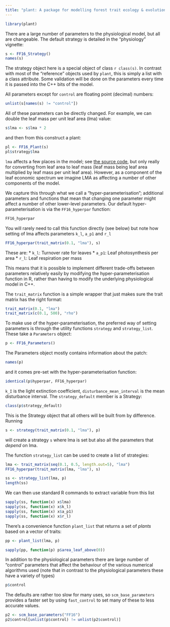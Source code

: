 ```yaml
---
title: "plant: A package for modelling forest trait ecology & evolution: _Modifying parameters_"
---
```


``` r
library(plant)
```

There are a large number of parameters to the physiological model,
but all are changeable.  The default strategy is detailed in the
"physiology" vignette:
``` r
s <- FF16_Strategy()
names(s)
```

The strategy object here is a special object of class `r class(s)`.
In contrast with most of the "reference" objects used by `plant`,
this is simply a list with a class attribute.  Some validation will
be done on the parameters every time it is passed into the C++ bits
of the model.

All parameters except for `control` are floating point (decimal)
numbers:
``` r
unlist(s[names(s) != "control"])
```

All of these parameters can be directly changed.  For example, we
can double the leaf mass per unit leaf area (lma) value:
``` r
s$lma <- s$lma * 2
```

and then from this construct a plant:
``` r
pl <- FF16_Plant(s)
pl$strategy$lma
```

`lma` affects a few places in the model; see [the source
code](https://github.com/traitecoevo/plant/blob/master/src/ff16_strategy.cpp),
but only really for converting from leaf area to leaf mass (leaf
mass being leaf area multiplied by leaf mass per unit leaf area).
However, as a component of the leaf economic spectrum we imagine
LMA as affecting a number of other components of the model.

We capture this through what we call a "hyper-parameterisation";
additional parameters and functions that mean that changing one
parameter might affect a number of other lower-level parameters.
Our default hyper-parameterisation is via the
`FF16_hyperpar` function:
``` r
FF16_hyperpar
```

You will rarely need to call this function directly (see below) but
note how setting of lma affects parameters `k_l`, `a_p1` and `r_l`
``` r
FF16_hyperpar(trait_matrix(0.1, "lma"), s)
```

These are:
  * `k_l`: Turnover rate for leaves
  * `a_p1`: Leaf photosynthesis per area
  * `r_l`: Leaf respiration per mass

This means that it is possible to implement different trade-offs
between parameters relatively easily by modifying the
hyper-parameterisation function in R, rather than having to modify
the underlying physiological model in C++.

The `trait_matrix` function is a simple wrapper that just makes
sure the trait matrix has the right format:
``` r
trait_matrix(0.1, "lma")
trait_matrix(c(0.1, 500), "rho")
```

To make use of the hyper-parameterisation, the preferred way of
setting parameters is through the utility functions `strategy` and
`strategy_list`.  These take a `Parameters` object:
``` r
p <- FF16_Parameters()
```

The Parameters object mostly contains information about the patch:
``` r
names(p)
```

and it comes pre-set with the hyper-parameterisation function:
``` r
identical(p$hyperpar, FF16_hyperpar)
```

`k_I` is the light extinction coefficient,
`disturbance_mean_interval` is the mean disturbance interval.  The
`strategy_default` member is a Strategy:
``` r
class(p$strategy_default)
```

This is the Strategy object that all others will be built from by
difference.  Running
``` r
s <- strategy(trait_matrix(0.1, "lma"), p)
```

will create a strategy `s` where lma is set but also all the
parameters that *depend* on lma.

The function `strategy_list` can be used to create a list of
strategies:
``` r
lma <- trait_matrix(seq(0.1, 0.5, length.out=5), "lma")
FF16_hyperpar(trait_matrix(lma, "lma"), s)

ss <- strategy_list(lma, p)
length(ss)
```

We can then use standard R commands to extract variable from this list
``` r
sapply(ss, function(x) x$lma)
sapply(ss, function(x) x$k_l)
sapply(ss, function(x) x$a_p1)
sapply(ss, function(x) x$r_l)
```

There's a convenience function `plant_list` that returns a set of
*plants* based on a vector of traits:
``` r
pp <- plant_list(lma, p)

sapply(pp, function(p) p$area_leaf_above(0))
```

In addition to the physiological parameters there are large number
of "control" parameters that affect the behaviour of the various
numerical algorithms used (note that in contrast to the
physiological parameters these have a variety of types)
``` r
p$control
```

The defaults are rather too slow for many uses, so
`scm_base_parameters` provides a faster set by using `fast_control`
to set many of these to less accurate values.

``` r
p2 <- scm_base_parameters("FF16")
p2$control[unlist(p$control) != unlist(p2$control)]
```
